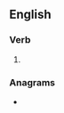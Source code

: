 ==English==

===Verb===
{{head|en|verb form}}

# {{en-third-person singular of|entice}}

===Anagrams===
* {{anagrams|en|a=ceeinst|encites}}